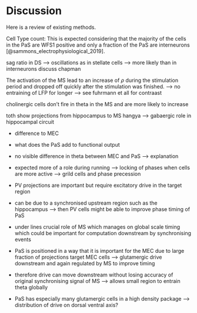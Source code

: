 # Discussion {#discussion}

Here is a review of existing methods.

Cell Type count:
This is expected considering that the majority of the cells in the PaS are WFS1 positive and only a fraction of the PaS are interneurons [@sammons_electrophysiological_2019].

sag ratio in DS --> oscillations as in stellate cells --> more likely than in interneurons discuss chapman


The activation of the MS lead to an increase of $\rho$ during the stimulation period and dropped off quickly after the stimulation was finished.  --> no entraining of LFP for longer --> see fuhrmann et all for contraast

cholinergic cells don't fire in theta in the MS and are more likely to increase

toth show projections from hippocampus to MS
hangya --> gabaergic role in hippocampal circuit


- difference to MEC
- what does the PaS add to functional output
- no visible difference in theta between MEC and PaS --> explanation 
- expected more of a role during running --> locking of phases when cells are more active --> grild cells and phase precession


- PV projections are important but require excitatory drive in the target region
- can be due to a synchronised upstream region such as the hippocampus --> then PV cells might be able to improve phase timing of PaS
- under lines crucial role of MS which manages on global scale timing which could be important for computation downstream by synchronising events
- PaS is positioned in a way that it is important for the MEC due to large fraction of projections target MEC cells --> glutamergic drive downstream and again regulated by MS to improve timing
- therefore drive can move downstream without losing accuracy of original synchronising signal of MS --> allows small region to entrain theta globally
- PaS has especially many glutamergic cells in a high density package --> distribution of drive on dorsal ventral axis?